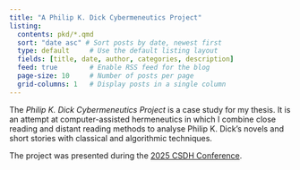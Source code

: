 ```yaml
---
title: "A Philip K. Dick Cybermeneutics Project"
listing:
  contents: pkd/*.qmd
  sort: "date asc" # Sort posts by date, newest first
  type: default     # Use the default listing layout
  fields: [title, date, author, categories, description]
  feed: true        # Enable RSS feed for the blog
  page-size: 10     # Number of posts per page
  grid-columns: 1   # Display posts in a single column
---
```


The *Philip K. Dick Cybermeneutics Project* is a case study for my thesis. It is an attempt at computer-assisted hermeneutics in which I combine close reading and distant reading methods to analyse Philip K. Dick's novels and short stories with classical and algorithmic techniques. 

The project was presented during the [2025 CSDH Conference](presentations/CSDH2025/Cybermeneutics/cybermeneutics_v01.qmd).